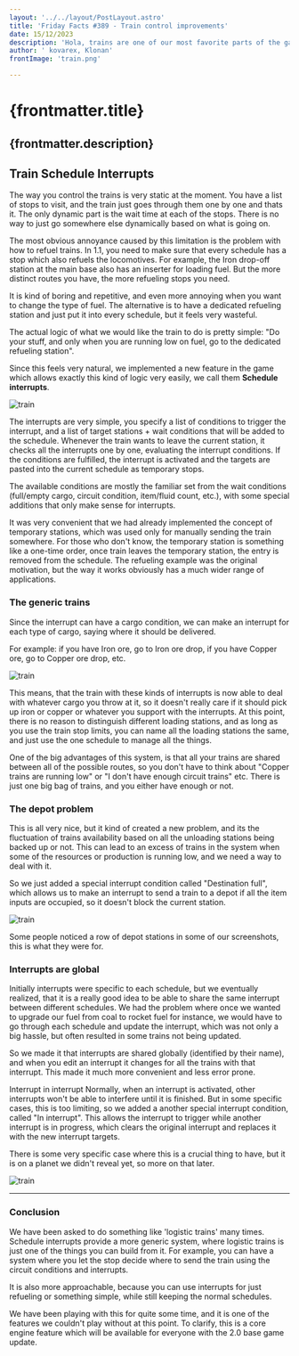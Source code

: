 ```yaml
---
layout: '../../layout/PostLayout.astro' 
title: 'Friday Facts #389 - Train control improvements'
date: 15/12/2023
description: 'Hola, trains are one of our most favorite parts of the game. We already talked about the ways we improved rails (FFF-377), so its time to talk about how we improved the way you can control the trains that ride on them.'
author: ' kovarex, Klonan'
frontImage: 'train.png'

---
```

# {frontmatter.title}

{frontmatter.description}
---
## Train Schedule Interrupts
The way you control the trains is very static at the moment. You have a list of stops to visit, and the train just goes through them one by one and thats it. The only dynamic part is the wait time at each of the stops.
There is no way to just go somewhere else dynamically based on what is going on.

The most obvious annoyance caused by this limitation is the problem with how to refuel trains. In 1.1, you need to make sure that every schedule has a stop which also refuels the locomotives. For example, the Iron drop-off station at the main base also has an inserter for loading fuel. But the more distinct routes you have, the more refueling stops you need.

It is kind of boring and repetitive, and even more annoying when you want to change the type of fuel. The alternative is to have a dedicated refueling station and just put it into every schedule, but it feels very wasteful.

The actual logic of what we would like the train to do is pretty simple:
"Do your stuff, and only when you are running low on fuel, go to the dedicated refueling station".

Since this feels very natural, we implemented a new feature in the game which allows exactly this kind of logic very easily, we call them **Schedule interrupts**.

![train](/example1.png "train")


The interrupts are very simple, you specify a list of conditions to trigger the interrupt, and a list of target stations + wait conditions that will be added to the schedule. Whenever the train wants to leave the current station, it checks all the interrupts one by one, evaluating the interrupt conditions. If the conditions are fulfilled, the interrupt is activated and the targets are pasted into the current schedule as temporary stops.

The available conditions are mostly the familiar set from the wait conditions (full/empty cargo, circuit condition, item/fluid count, etc.), with some special additions that only make sense for interrupts.

It was very convenient that we had already implemented the concept of temporary stations, which was used only for manually sending the train somewhere.
For those who don't know, the temporary station is something like a one-time order, once train leaves the temporary station, the entry is removed from the schedule.
The refueling example was the original motivation, but the way it works obviously has a much wider range of applications.

### The generic trains
Since the interrupt can have a cargo condition, we can make an interrupt for each type of cargo, saying where it should be delivered.

For example: if you have Iron ore, go to Iron ore drop, if you have Copper ore, go to Copper ore drop, etc.

![train](/example2.png "train")

This means, that the train with these kinds of interrupts is now able to deal with whatever cargo you throw at it, so it doesn't really care if it should pick up iron or copper or whatever you support with the interrupts. At this point, there is no reason to distinguish different loading stations, and as long as you use the train stop limits, you can name all the loading stations the same, and just use the one schedule to manage all the things.

One of the big advantages of this system, is that all your trains are shared between all of the possible routes, so you don't have to think about "Copper trains are running low" or "I don't have enough circuit trains" etc. There is just one big bag of trains, and you either have enough or not.

### The depot problem
This is all very nice, but it kind of created a new problem, and its the fluctuation of trains availability based on all the unloading stations being backed up or not. This can lead to an excess of trains in the system when some of the resources or production is running low, and we need a way to deal with it.

So we just added a special interrupt condition called "Destination full", which allows us to make an interrupt to send a train to a depot if all the item inputs are occupied, so it doesn't block the current station.

![train](/example3.png "train")

Some people noticed a row of depot stations in some of our screenshots, this is what they were for.

### Interrupts are global
Initially interrupts were specific to each schedule, but we eventually realized, that it is a really good idea to be able to share the same interrupt between different schedules. We had the problem where once we wanted to upgrade our fuel from coal to rocket fuel for instance, we would have to go through each schedule and update the interrupt, which was not only a big hassle, but often resulted in some trains not being updated.

So we made it that interrupts are shared globally (identified by their name), and when you edit an interrupt it changes for all the trains with that interrupt. This made it much more convenient and less error prone.

Interrupt in interrupt
Normally, when an interrupt is activated, other interrupts won't be able to interfere until it is finished. But in some specific cases, this is too limiting, so we added a another special interrupt condition, called "In interrupt". This allows the interrupt to trigger while another interrupt is in progress, which clears the original interrupt and replaces it with the new interrupt targets.

There is some very specific case where this is a crucial thing to have, but it is on a planet we didn't reveal yet, so more on that later.

![train](/example4.gif "train")

---

### Conclusion
We have been asked to do something like 'logistic trains' many times. Schedule interrupts provide a more generic system, where logistic trains is just one of the things you can build from it. For example, you can have a system where you let the stop decide where to send the train using the circuit conditions and interrupts.

It is also more approachable, because you can use interrupts for just refueling or something simple, while still keeping the normal schedules.

We have been playing with this for quite some time, and it is one of the features we couldn't play without at this point.
To clarify, this is a core engine feature which will be available for everyone with the 2.0 base game update.